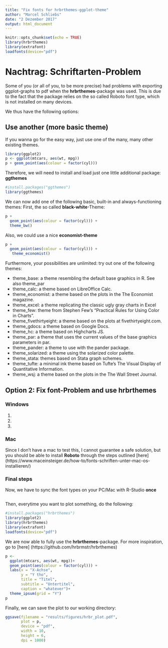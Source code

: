 ```yaml
---
title: "Fix fonts for hrbrthemes-ggplot-theme"
author: "Marcel Schliebs"
date: "2 Dezember 2017"
output: html_document
---
```


```r
knitr::opts_chunk$set(echo = TRUE)
library(hrbrthemes)
library(extrafont)
loadfonts(device="pdf")
```

# Nachtrag: Schriftarten-Problem

Some of you (or all of you, to be more precise) had problems with exporting ggplot-graphs to pdf when the **hrbrthemes**-package was used. This is due to the fact that the package relies on the so called Roboto font type, which is not installed on many devices. 

We thus have the following options: 

## Use another (more basic theme)

If you wanna go for the easy way, just use one of the many, many other existing themes. 

```r
library(ggplot2)
p <- ggplot(mtcars, aes(wt, mpg))
p + geom_point(aes(colour = factor(cyl)))

```

Therefore, we will need to install and load just one little additional package: **ggthemes**

```r
#install.packages("ggthemes")
library(ggthemes)
```


We can now add one of the following basic, built-in and always-functioning themes: 
First, the so called **black-white**-Theme: 

```r
p + 
  geom_point(aes(colour = factor(cyl))) + 
  theme_bw()
```

Also, we could use a nice **economist-theme**
```r
p + 
  geom_point(aes(colour = factor(cyl))) + 
   theme_economist()
```

Furthermore, your possibilities are unlimited: try out one of the following themes:

* theme_base: a theme resembling the default base graphics in R. See also theme_par
* theme_calc: a theme based on LibreOffice Calc.
* theme_economist: a theme based on the plots in the The Economist magazine.
* theme_excel: a theme replicating the classic ugly gray charts in Excel
* theme_few: theme from Stephen Few’s “Practical Rules for Using Color in Charts”.
* theme_fivethirtyeight: a theme based on the plots at fivethirtyeight.com.
* theme_gdocs: a theme based on Google Docs.
* theme_hc: a theme based on Highcharts JS.
* theme_par: a theme that uses the current values of the base graphics parameters in par.
* theme_pander: a theme to use with the pander package.
* theme_solarized: a theme using the solarized color palette.
* theme_stata: themes based on Stata graph schemes.
* theme_tufte: a minimal ink theme based on Tufte’s The Visual Display of Quantitative Information.
* theme_wsj: a theme based on the plots in the The Wall Street Journal.


## Option 2: Fix font-Problem and use hrbrthemes

### Windows

1. 
2. 
3. 

### Mac

Since I don't have a mac to test this, I cannot guarantee a safe solution, but you should be able to install **Roboto** through the steps outlined [here] (https://www.maceinsteiger.de/how-to/fonts-schriften-unter-mac-os-installieren/)

### Final steps 

Now, we have to sync the font types on your PC/Mac with R-Studio **once**

```r

```


Then, everytime you want to plot something, do the following: 

```r
#install.packages("hrbrthemes")
library(ggplot2)
library(hrbrthemes)
library(extrafont)
loadfonts(device="pdf")
```

We are now able to fully use the **hrbrthemes**-package. For more inspiration, go to [here] (https://github.com/hrbrmstr/hrbrthemes)

```r
p <- 
  ggplot(mtcars, aes(wt, mpg))+
  geom_point(aes(colour = factor(cyl))) + 
  labs(x = "X-Achse",
       y = "Y tho",
       title = "Titel",
       subtitle = "Untertitel",
       caption = "whatever")+
  theme_ipsum(grid = "Y")
p
```

Finally, we can save the plot to our working directory:
```r
ggsave(filename = "results/figures/hrbr_plot.pdf",
       plot = p,
       device = "pdf",
       width = 10,
       height = 6,
       dpi = 1000)
```